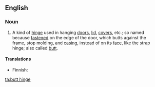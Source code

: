 ==English==

===Noun===
{{en-noun|head=[[butt]] [[hinge]]}}
# {{lb|en|carpentry}} A kind of [[hinge]] used in hanging [[door]]s, [[lid]], [[cover]]s, etc.; so named because [[fasten]]ed on the edge of the door, which butts against the frame, stop molding, and [[casing]], instead of on its [[face]], like the strap hinge; also called [[butt]].

====Translations====
{{trans-top|hinge installed on the edge of the door}}
* Finnish: {{t|fi|piilosarana}}
{{trans-mid}}
{{trans-bottom}}

[[ta:butt hinge]]
